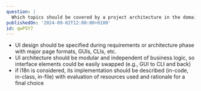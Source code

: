 ```yaml
---
question: |
  Which topics should be covered by a project architecture in the domains of user interface design and internationalization? (Name 3 of them.)
publishedOn: '2024-09-02T12:00:00+0100'
id: qwP5Y7
---
```

- UI design should be specified during requirements or architecture phase with major page formats, GUIs, CLIs, etc.
- UI architecture should be modular and independent of business logic, so interface elements could be easily swapped (e.g., GUI to CLI and back)
- if i18n is considered, its implementation should be described (in-code, in-class, in-file) with evaluation of resources used and rationale for a final choice
